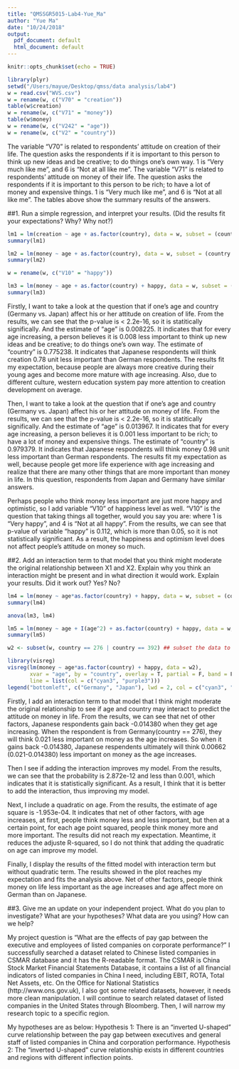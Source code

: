 ```yaml
---
title: "QMSSGR5015-Lab4-Yue_Ma"
author: "Yue Ma"
date: "10/24/2018"
output:
  pdf_document: default
  html_document: default
---
```


```r
knitr::opts_chunk$set(echo = TRUE)
```

```r
library(plyr)
setwd("/Users/mayue/Desktop/qmss/data analysis/lab4")
w = read.csv("WVS.csv")
w = rename(w, c("V70" = "creation"))
table(w$creation)
w = rename(w, c("V71" = "money"))
table(w$money)
w = rename(w, c("V242" = "age"))
w = rename(w, c("V2" = "country"))
```

The variable "V70" is related to respondents' attitude on creation of their life. The question asks the respondents if it is important to this person to think up new ideas and be creative; to do things one's own way. 1 is "Very much like me", and 6 is "Not at all like me".
The variable "V71" is related to respondents' attitude on money of their life. The question asks the respondents if it is important to this person to be rich; to have a lot of money and expensive things. 1 is "Very much like me", and 6 is "Not at all like me". 
The tables above show the summary results of the answers.


##1. Run a simple regression, and interpret your results.  (Did the results fit your expectations?  Why?  Why not?)  

```r
lm1 = lm(creation ~ age + as.factor(country), data = w, subset = (country == 276 | country == 392))
summary(lm1)

lm2 = lm(money ~ age + as.factor(country), data = w, subset = (country == 276 | country == 392))
summary(lm2)

w = rename(w, c("V10" = "happy"))

lm3 = lm(money ~ age + as.factor(country) + happy, data = w, subset = (country == 276 | country == 392))
summary(lm3)
```
Firstly, I want to take a look at the question that if one's age and country (Germany vs. Japan) affect his or her attitude on creation of life. From the results, we can see that the p-value is < 2.2e-16, so it is statitically significally. And the estimate of “age” is 0.008225. It indicates that for every age increasing, a person believes it is 0.008 less important to think up new ideas and be creative; to do things one's own way. The estimate of “country” is 0.775238. It indicates that Japanese respondents will think creation 0.78 unit less important than German respondents. The results fit my expectation, because people are always more creative during their young ages and become more mature with age increasing. Also, due to different culture, western education system pay more attention to creation development on average.

Then, I want to take a look at the question that if one's age and country (Germany vs. Japan) affect his or her attitude on money of life. From the results, we can see that the p-value is < 2.2e-16, so it is statitically significally. And the estimate of “age” is 0.013967. It indicates that for every age increasing, a person believes it is 0.001 less important to be rich; to have a lot of money and expensive things. The estimate of “country” is 0.979379. It indicates that Japanese respondents will think money 0.98 unit less important than German respondents. The results fit my expectation as well, because people get more life experience with age increasing and realize that there are many other things that are more important than money in life. In this question, respondents from Japan and Germany have similar answers.

Perhaps people who think money less important are just more happy and optimistic, so I add variable "V10" of happiness level as well. "V10" is the question that taking things all together, would you say you are: where 1 is "Very happy", and 4 is "Not at all happy". From the results, we can see that p-value of variable "happy" is 0.112, which is more than 0.05, so it is not statistically significant. As a result, the happiness and optimism level does not affect people's attitude on money so much.

##2. Add an interaction term to that model that you think might moderate the original relationship between X1 and X2.  Explain why you think an interaction might be present and in what direction it would work.  Explain your results.  Did it work out?  Yes?  No?  

```r
lm4 = lm(money ~ age*as.factor(country) + happy, data = w, subset = (country == 276 | country == 392))
summary(lm4)

anova(lm3, lm4) 

lm5 = lm(money ~ age + I(age^2) + as.factor(country) + happy, data = w, subset = (country == 276 | country == 392))
summary(lm5)

w2 <- subset(w, country == 276 | country == 392) ## subset the data to use in visreg below ##

library(visreg)
visreg(lm(money ~ age*as.factor(country) + happy, data = w2),
       xvar = "age", by = "country", overlay = T, partial = F, band = F, legend = F, 
       line = list(col = c("cyan3", "purple3"))) 
legend("bottomleft", c("Germany", "Japan"), lwd = 2, col = c("cyan3", "purple3"), cex = 0.8)
```

Firstly, I add an interaction term to that model that I think might moderate the original relationship to see if age and country may interact to predict the attitude on money in life. From the results, we can see that net of other factors, Japanese respondents gain back -0.014380 when they get age increasing. When the respondent is from Germany(country == 276), they will think 0.021 less important on money as the age increases. So when it gains back -0.014380, Japanese respendents ultimately will think 0.00662 (0.021-0.014380) less important on money as the age increases.

Then I see if adding the interaction improves my model. From the results, we can see that the probability is 2.872e-12 and less than 0.001, which indicates that it is statistically significant. As a result, I think that it is better to add the interaction, thus improving my model.

Next, I include a quadratic on age. From the results, the estimate of age square is -1.953e-04. It indicates that net of other factors, with age increases, at first, people think money less and less important, but then at a certain point, for each age point squared, people think money more and more important. The results did not reach my expectation. Meantime, it reduces the adjuste R-squared, so I do not think that adding the quadratic on age can improve my model.

Finally, I display the results of the fitted model with interaction term but without quadratic term. The results showed in the plot reaches my expectation and fits the analysis above. Net of other factors, people think money on life less important as the age increases and age affect more on German than on Japanese.


##3. Give me an update on your independent project.  What do you plan to investigate?  What are your hypotheses?  What data are you using?  How can we help? 

My project question is "What are the effects of pay gap between the executive and employees of listed companies on corporate performance?" I successfully searched a dataset related to Chinese listed companies in CSMAR database and it has the R-readable format. The CSMAR is China Stock Market Financial Statements Database, it contains a list of
all financial indicators of listed companies in China I need, including EBIT, ROTA, Total Net Assets, etc. On the Office for National Statistics (http://www.ons.gov.uk), I also got some related datasets, however, it needs more clean manipulation. I will continue to search related dataset of listed companies in the United States through Bloomberg. Then, I will narrow my research topic to a specific region.

My hypotheses are as below:
Hypothesis 1: There is an "inverted U-shaped" curve relationship between the pay gap between executives and general staff of listed companies in China and corporation performance.
Hypothesis 2: The "inverted U-shaped" curve relationship exists in different countries and regions with different inflection points.
